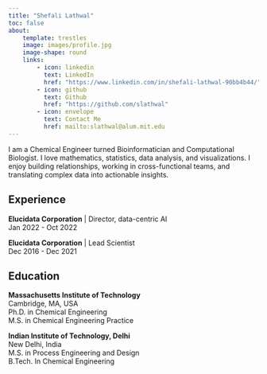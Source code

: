 ```yaml
---
title: "Shefali Lathwal"
toc: false
about: 
    template: trestles
    image: images/profile.jpg
    image-shape: round
    links:
        - icon: linkedin
          text: LinkedIn
          href: "https://www.linkedin.com/in/shefali-lathwal-90bb4b44/"
        - icon: github
          text: Github 
          href: "https://github.com/slathwal"
        - icon: envelope
          text: Contact Me
          href: mailto:slathwal@alum.mit.edu
---
```

I am a Chemical Engineer turned Bioinformatician and Computational Biologist. I love mathematics, statistics, data analysis, and visualizations. I enjoy building relationships, working in cross-functional teams, and translating complex data into actionable insights.

## Experience
**Elucidata Corporation** | Director, data-centric AI  
Jan 2022 - Oct 2022

**Elucidata Corporation** | Lead Scientist  
Dec 2016 - Dec 2021

## Education
**Massachusetts Institute of Technology**  
Cambridge, MA, USA  
Ph.D. in Chemical Engineering  
M.S. in Chemical Engineering Practice

**Indian Institute of Technology, Delhi**  
New Delhi, India  
M.S. in Process Engineering and Design  
B.Tech. In Chemical Engineering